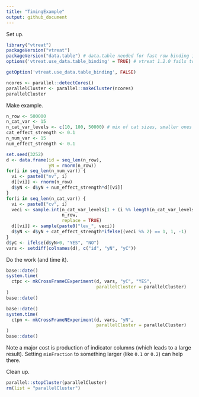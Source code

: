 ```yaml
---
title: "TimingExample"
output: github_document
---
```


Set up.

```r
library("vtreat")
packageVersion("vtreat")
packageVersion("data.table") # data.table needed for fast row binding in vtreat 1.2.0 and newer.
options('vtreat.use_data.table_binding' = TRUE) # vtreat 1.2.0 fails to set this in some cicrumstances

getOption('vtreat.use_data.table_binding', FALSE)

ncores <- parallel::detectCores()
parallelCluster <- parallel::makeCluster(ncores)
parallelCluster
```

Make example.

```r
n_row <- 500000
n_cat_var <- 15
n_cat_var_levels <- c(10, 100, 50000) # mix of cat sizes, smaller ones more likely to create indicators
cat_effect_strength <- 0.1
n_num_var <- 15 
num_effect_strength <- 0.1

set.seed(3252)
d <- data.frame(id = seq_len(n_row),
                yN = rnorm(n_row))
for(i in seq_len(n_num_var)) {
  vi <- paste0("nv", i)
  d[[vi]] <- rnorm(n_row)
  d$yN <- d$yN + num_effect_strength*d[[vi]]
}
for(i in seq_len(n_cat_var)) {
  vi <- paste0("cv", i)
  veci <- sample.int(n_cat_var_levels[1 + (i %% length(n_cat_var_levels))], 
                     n_row, 
                     replace = TRUE)
  d[[vi]] <- sample(paste0("lev_", veci))
  d$yN <- d$yN + cat_effect_strength*ifelse((veci %% 2) == 1, 1, -1)
}
d$yC <- ifelse(d$yN>0, "YES", "NO")
vars <- setdiff(colnames(d), c("id", "yN", "yC"))
```

Do the work (and time it).

```r
base::date()
system.time(
  ctpc <- mkCrossFrameCExperiment(d, vars, "yC", "YES",
                                  parallelCluster = parallelCluster)
)
base::date()
```

```r
base::date()
system.time(
  ctpn <- mkCrossFrameNExperiment(d, vars, "yN", 
                                  parallelCluster = parallelCluster)
)
base::date()
```

Note a major cost is production of indicator columns (which leads to a large result).  Setting `minFraction` to something larger (like `0.1` or `0.2`) can help there.

Clean up.

```r
parallel::stopCluster(parallelCluster)
rm(list = "parallelCluster")
```

